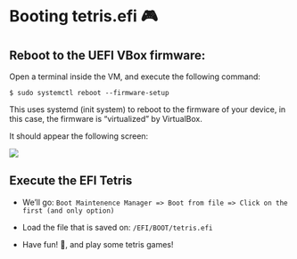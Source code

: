 # Booting tetris.efi 🎮

## Reboot to the UEFI VBox firmware:

Open a terminal inside the VM, and execute the following command:

``` .shell
$ sudo systemctl reboot --firmware-setup
```

This uses systemd (init system) to reboot to the firmware of your device, in this case, the firmware is "virtualized" by VirtualBox.

It should appear the following screen:

![](/extras/figures/vbox-firmware.png)


## Execute the EFI Tetris 

  - We'll go: `Boot Maintenence Manager => Boot from file => Click on the first (and only option)`

  - Load the file that is saved on: `/EFI/BOOT/tetris.efi`

  - Have fun! 🥳, and play some tetris games!

